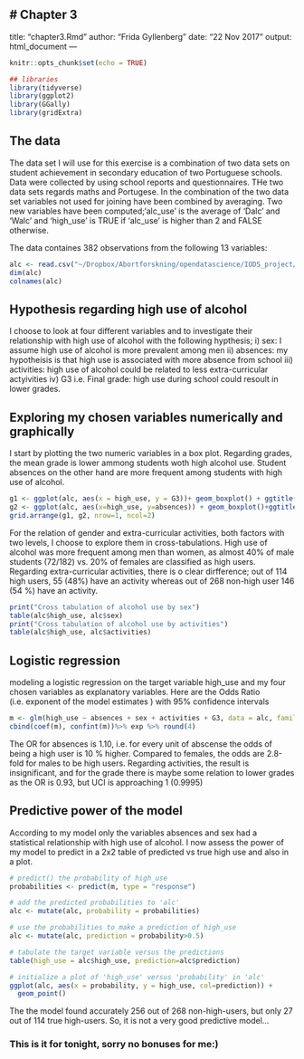 # Chapter 3
---
title: "chapter3.Rmd"
author: "Frida Gyllenberg"
date: "22 Nov 2017"
output: html_document
---

```r
knitr::opts_chunk$set(echo = TRUE)
```

```r
## libraries
library(tidyverse)
library(ggplot2)
library(GGally)
library(gridExtra)
```
## The data
The data set I will use for this exercise is a combination of two data sets on  student achievement in secondary education of two Portuguese schools. Data were collected by using school reports and questionnaires. THe two data sets regards maths and Portugese. In the combination of the two data set variables not used for joining  have been combined by averaging. Two new variables have been computed;'alc_use' is the average of 'Dalc' and 'Walc'
and 'high_use' is TRUE if 'alc_use' is higher than 2 and FALSE otherwise.

The data containes 382 observations from the following 13 variables: 


```r

alc <- read.csv("~/Dropbox/Abortforskning/opendatascience/IODS_project/data/alc.csv", header = TRUE, sep = ",")
dim(alc)
colnames(alc)
```

## Hypothesis regarding high use of alcohol
I choose to look at four different variables and to investigate their relationship with high use of alcohol with the following hypthesis;
i) sex: I assume high use of alcohol is more prevalent among men
ii) absences: my hypotheisis is that high use is associated with more absence from school
iii) activities: high use of alcohol could be related to less extra-curricular actyivities
iv) G3 i.e. Final grade: high use during school could resoult in lower grades.

## Exploring my chosen variables numerically and graphically
I start by plotting the two numeric variables in a box plot. Regarding grades, the mean grade is lower ammong students woth high alcohol use. Student absences on the other hand are more frequent among students with high use of alcohol.

```r

g1 <- ggplot(alc, aes(x = high_use, y = G3))+ geom_boxplot() + ggtitle("Grade")
g2 <- ggplot(alc, aes(x=high_use, y=absences)) + geom_boxplot()+ggtitle("Student absences")
grid.arrange(g1, g2, nrow=1, ncol=2)

```
For the relation of gender and extra-curricular activities, both factors with two levels, I choose to explore them in cross-tabulations. High use of alcohol was more frequent among men than women, as almost 40% of male students (72/182) vs. 20% of females are classified as high users. 
Regarding extra-curricular activities, there is o clear dirfference; out of 114 high users, 55  (48%) have an activity whereas out of 268 non-high user 146 (54 %) have an activity.
```r
print("Cross tabulation of alcohol use by sex")
table(alc$high_use, alc$sex)
print("Cross tabulation of alcohol use by activities")
table(alc$high_use, alc$activities)
```

## Logistic regression
modeling a logistic regression on the target variable high_use and my four chosen variables as explanatory variables. Here are the Odds Ratio (i.e. exponent of the  model estimates ) with 95% confidence intervals

```r
m <- glm(high_use ~ absences + sex + activities + G3, data = alc, family = "binomial")
cbind(coef(m), confint(m))%>% exp %>% round(4)
```
The OR for absences is 1.10, i.e. for every unit of abscense the odds of being a high user is 10 % higher. 
Compared to females, the odds are 2.8-fold for males to be high users.
Regarding activities, the result is insignificant, and for the grade there is maybe some relation to lower grades as the OR is 0.93, but UCI is approaching 1 (0.9995)

## Predictive power of the model
According to my model only the variables absences and sex had a statistical relationship with high use of alcohol. I now assess the power of my model to predict in a 2x2 table of predicted vs true high use and also in a plot. 
```r
# predict() the probability of high_use
probabilities <- predict(m, type = "response")

# add the predicted probabilities to 'alc'
alc <- mutate(alc, probability = probabilities)

# use the probabilities to make a prediction of high_use
alc <- mutate(alc, prediction = probability>0.5)

# tabulate the target variable versus the predictions
table(high_use = alc$high_use, prediction=alc$prediction)

# initialize a plot of 'high_use' versus 'probability' in 'alc'
ggplot(alc, aes(x = probability, y = high_use, col=prediction)) +
  geom_point()
```


The the model found accurately 256 out of 268 non-high-users, but only 27 out of 114 true high-users. So, it is not a very good predictive model...

### This is it for tonight, sorry no bonuses for me:)